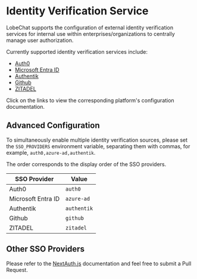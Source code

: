 # Identity Verification Service

LobeChat supports the configuration of external identity verification services for internal use within enterprises/organizations to centrally manage user authorization.

Currently supported identity verification services include:

- [Auth0](/en/self-hosting/advanced/sso-providers/auth0)
- [Microsoft Entra ID](/en/self-hosting/advanced/sso-providers/microsoft-entra-id)
- [Authentik](/en/self-hosting/advanced/sso-providers/authentik)
- [Github](/en/self-hosting/advanced/sso-providers/github)
- [ZITADEL](/en/self-hosting/advanced/sso-providers/zitadel)

Click on the links to view the corresponding platform's configuration documentation.

## Advanced Configuration

To simultaneously enable multiple identity verification sources, please set the `SSO_PROVIDERS` environment variable, separating them with commas, for example, `auth0,azure-ad,authentik`.

The order corresponds to the display order of the SSO providers.

| SSO Provider       | Value      |
| ------------------ | ---------- |
| Auth0              | `auth0`    |
| Microsoft Entra ID | `azure-ad` |
| Authentik          | `authentik` |
| Github             |  `github`  |
| ZITADEL            | `zitadel`  |

## Other SSO Providers

Please refer to the [NextAuth.js][next-auth-js] documentation and feel free to submit a Pull Request.

[next-auth-js]: https://next-auth.js.org/providers
